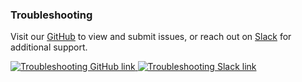 
### Troubleshooting

Visit our [GitHub](https://github.com/carbon-design-system/ibm-security) to view and submit issues, or reach out on [Slack](https://app.slack.com/client/T1V6D3RT7/CRV39QKP0) for additional support.

<Row>
  <Column>
    <a className="storybook__image--link" href="https://github.com/carbon-design-system/ibm-security">
      <img alt="Troubleshooting GitHub link" src={github} /> 
    </a>
  </Column>

  <Column>
    <a className="storybook__image--link" href="https://app.slack.com/client/T1V6D3RT7/CRV39QKP0">
      <img alt="Troubleshooting Slack link" src={slack} /> 
    </a>
  </Column>
</Row>
